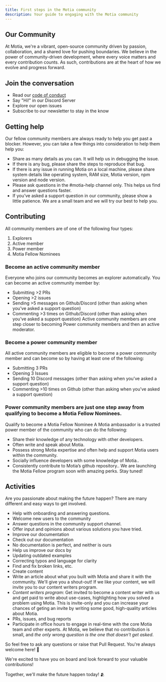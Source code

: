 ```yaml
---
title: First steps in the Motia community
description: Your guide to engaging with the Motia community
---
```


## Our Community
At Motia, we're a vibrant, open-source community driven by passion, collaboration, and a shared love for pushing boundaries. We believe in the power of community-driven development, where every voice matters and every contribution counts. As such, contributions are at the heart of how we evolve and progress forward.

## Join the conversation
- Read our [code of conduct](/docs/community/code-of-conduct)
- Say "Hi!" in our Discord Server
- Explore our open issues
- Subscribe to our newsletter to stay in the know

## Getting help
Our fellow community members are always ready to help you get past a blocker. However, you can take a few things into consideration to help them help you:
- Share as many details as you can. It will help us in debugging the issue.
- If there is any bug, please share the steps to reproduce that bug.
- If there is any issue in running Motia on a local machine, please share system details like operating system, RAM size, Motia version, npm version and node version.
- Please ask questions in the #motia-help channel only. This helps us find and answer questions faster.
- If you’ve asked a support question in our community, please show a little patience. We are a small team and we will try our best to help you.

## Contributing
All community members are of one of the following four types:
1. Explorers
2. Active member
3. Power member
4. Motia Fellow Nominees

### Become an active community member
Everyone who joins our community becomes an explorer automatically.
You can become an active community member by:
- Submitting >2 PRs
- Opening >2 issues
- Sending >5 messages on Github/Discord (other than asking when you’ve asked a support question)
- Commenting >3 times on Github/Discord  (other than asking when you’ve asked a support question)
Active community members are one step closer to becoming Power community members and then an active moderator.

### Become a power community member
All active community members are eligible to become a power community member and can become so by having at least one of the following:
- Submitting 3 PRs
- Opening 3 Issues
- Sending 10 Discord messages (other than asking when you’ve asked a support question)
- Commenting >10 times on Github (other than asking when you’ve asked a support question)


### Power community members are just one step away from qualifying to become a Motia Fellow Nominees.
Qualify to become a Motia Fellow Nominee
A Motia ambassador is a trusted power member of the community who can do the following:
- Share their knowledge of any technology with other developers.
- Often write and speak about Motia.
- Possess strong Motia expertise and often help and support Motia users within the community.
- Socially influence developers with some knowledge of Motia..
- Consistently contribute to Motia’s github repository..
We are launching the Motia Fellow program soon with amazing perks. 
Stay tuned!

## Activities
Are you passionate about making the future happen? There are many different and easy ways to get involved.
- Help with onboarding and answering questions.
- Welcome new users to the community
- Answer questions in the community support channel.
- Offer input and opinions about various solutions you have tried.
- Improve our documentation
- Check out our documentation
- No documentation is perfect, and neither is ours
- Help us improve our docs by
- Updating outdated examples
- Correcting typos and language for clarity
- Find and fix broken links, etc.
- Create content
- Write an article about what you built with Motia and share it with the community. We'll give you a shout-out! If we like your content, we will invite you to our content writers program.
- _Content writers program_: Get invited to become a content writer with us and get paid to write about use-cases, highlighting how you solved a problem using Motia. This is invite-only and you can increase your chances of geting an invite by writing some good, high-quality articles about Motia.
- PRs, issues, and bug reports
- Participate in office hours to engage in real-time with the core Motia team and other experts.
At Motia, we believe that no contribution is small, and _the only wrong question is the one that doesn't get asked_. 

So feel free to ask any questions or raise that Pull Request. 
You're always welcome here! 🤗

We're excited to have you on board and look forward to your valuable contributions!

Together, we'll make the future happen today! 🫂